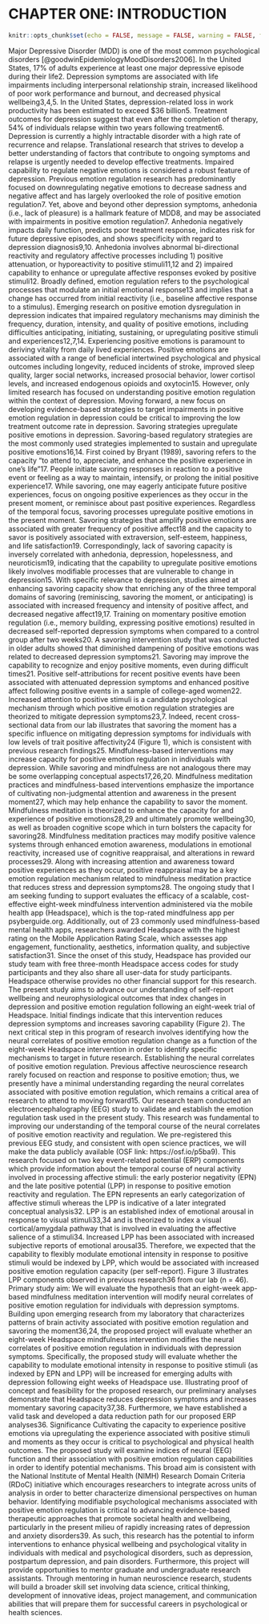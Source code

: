 # CHAPTER ONE: INTRODUCTION

```r
knitr::opts_chunk$set(echo = FALSE, message = FALSE, warning = FALSE, fig.width = 6)
```

Major Depressive Disorder (MDD) is one of the most common psychological disorders [@goodwinEpidemiologyMoodDisorders2006]. In the United States, 17% of adults experience at least one major depressive episode during their life2. Depression symptoms are associated with life impairments including interpersonal relationship strain, increased likelihood of poor work performance and burnout, and decreased physical wellbeing3,4,5. In the United States, depression-related loss in work productivity has been estimated to exceed $36 billion5. Treatment outcomes for depression suggest that even after the completion of therapy, 54% of individuals relapse within two years following treatment6. Depression is currently a highly intractable disorder with a high rate of recurrence and relapse. Translational research that strives to develop a better understanding of factors that contribute to ongoing symptoms and relapse is urgently needed to develop effective treatments. 
Impaired capability to regulate negative emotions is considered a robust feature of depression. Previous emotion regulation research has predominantly focused on downregulating negative emotions to decrease sadness and negative affect and has largely overlooked the role of positive emotion regulation7. Yet, above and beyond other depression symptoms, anhedonia (i.e., lack of pleasure) is a hallmark feature of MDD8, and may be associated with impairments in positive emotion regulation7. Anhedonia negatively impacts daily function, predicts poor treatment response, indicates risk for future depressive episodes, and shows specificity with regard to depression diagnosis9,10. Anhedonia involves abnormal bi-directional reactivity and regulatory affective processes including 1) positive attenuation, or hyporeactivity to positive stimuli11,12 and 2) impaired capability to enhance or upregulate affective responses evoked by positive stimuli12. Broadly defined, emotion regulation refers to the psychological processes that modulate an initial emotional response13 and implies that a change has occurred from initial reactivity (i.e., baseline affective response to a stimulus). Emerging research on positive emotion dysregulation in depression indicates that impaired regulatory mechanisms may diminish the frequency, duration, intensity, and quality of positive emotions, including difficulties anticipating, initiating, sustaining, or upregulating positive stimuli and experiences12,7,14.
Experiencing positive emotions is paramount to deriving vitality from daily lived experiences. Positive emotions are associated with a range of beneficial intertwined psychological and physical outcomes including longevity, reduced incidents of stroke, improved sleep quality, larger social networks, increased prosocial behavior, lower cortisol levels, and increased endogenous opioids and oxytocin15. However, only limited research has focused on understanding positive emotion regulation within the context of depression. Moving forward, a new focus on developing evidence-based strategies to target impairments in positive emotion regulation in depression could be critical to improving the low treatment outcome rate in depression.
Savoring strategies upregulate positive emotions in depression. Savoring-based regulatory strategies are the most commonly used strategies implemented to sustain and upregulate positive emotions16,14. First coined by Bryant (1989), savoring refers to the capacity “to attend to, appreciate, and enhance the positive experience in one’s life”17. People initiate savoring responses in reaction to a positive event or feeling as a way to maintain, intensify, or prolong the initial positive experience17. While savoring, one may eagerly anticipate future positive experiences, focus on ongoing positive experiences as they occur in the present moment, or reminisce about past positive experiences. Regardless of the temporal focus, savoring processes upregulate positive emotions in the present moment. Savoring strategies that amplify positive emotions are associated with greater frequency of positive affect18 and the capacity to savor is positively associated with extraversion, self-esteem, happiness, and life satisfaction19. Correspondingly, lack of savoring capacity is inversely correlated with anhedonia, depression, hopelessness, and neuroticism19, indicating that the capability to upregulate positive emotions likely involves modifiable processes that are vulnerable to change in depression15. 
With specific relevance to depression, studies aimed at enhancing savoring capacity show that enriching any of the three temporal domains of savoring (reminiscing, savoring the moment, or anticipating) is associated with increased frequency and intensity of positive affect, and decreased negative affect19,17. Training on momentary positive emotion regulation (i.e., memory building, expressing positive emotions) resulted in decreased self-reported depression symptoms when compared to a control group after two weeks20. A savoring intervention study that was conducted in older adults showed that diminished dampening of positive emotions was related to decreased depression symptoms21. Savoring may improve the capability to recognize and enjoy positive moments, even during difficult times21. Positive self-attributions for recent positive events have been associated with attenuated depression symptoms and enhanced positive affect following positive events in a sample of college-aged women22. Increased attention to positive stimuli is a candidate psychological mechanism through which positive emotion regulation strategies are theorized to mitigate depression symptoms23,7. Indeed, recent cross-sectional data from our lab illustrates that savoring the moment has a specific influence on mitigating depression symptoms for individuals with low levels of trait positive affectivity24 (Figure 1), which is consistent with previous research findings25.
Mindfulness-based interventions may increase capacity for positive emotion regulation in individuals with depression. While savoring and mindfulness are not analogous there may be some overlapping conceptual aspects17,26,20. Mindfulness meditation practices and mindfulness-based interventions emphasize the importance of cultivating non-judgmental attention and awareness in the present moment27, which may help enhance the capability to savor the moment. Mindfulness meditation is theorized to enhance the capacity for and experience of positive emotions28,29 and ultimately promote wellbeing30, as well as broaden cognitive scope which in turn bolsters the capacity for savoring28. Mindfulness meditation practices may modify positive valence systems through enhanced emotion awareness, modulations in emotional reactivity, increased use of cognitive reappraisal, and alterations in reward processes29. Along with increasing attention and awareness toward positive experiences as they occur, positive reappraisal may be a key emotion regulation mechanism related to mindfulness meditation practice that reduces stress and depression symptoms28.
The ongoing study that I am seeking funding to support evaluates the efficacy of a scalable, cost-effective eight-week mindfulness intervention administered via the mobile health app (Headspace), which is the top-rated mindfulness app per psyberguide.org. Additionally, out of 23 commonly used mindfulness-based mental health apps, researchers awarded Headspace with the highest rating on the Mobile Application Rating Scale, which assesses app engagement, functionality, aesthetics, information quality, and subjective satisfaction31. Since the onset of this study, Headspace has provided our study team with free three-month Headspace access codes for study participants and they also share all user-data for study participants. Headspace otherwise provides no other financial support for this research. The present study aims to advance our understanding of self-report wellbeing and neurophysiological outcomes that index changes in depression and positive emotion regulation following an eight-week trial of Headspace. Initial findings indicate that this intervention reduces depression symptoms and increases savoring capability (Figure 2). The next critical step in this program of research involves identifying how the neural correlates of positive emotion regulation change as a function of the eight-week Headspace intervention in order to identify specific mechanisms to target in future research. 
Establishing the neural correlates of positive emotion regulation. Previous affective neuroscience research rarely focused on reaction and response to positive emotion; thus, we presently have a minimal understanding regarding the neural correlates associated with positive emotion regulation, which remains a critical area of research to attend to moving forward15. Our research team conducted an electroencephalography (EEG) study to validate and establish the emotion regulation task used in the present study. This research was fundamental to improving our understanding of the temporal course of the neural correlates of positive emotion reactivity and regulation. We pre-registered this previous EEG study, and consistent with open science practices, we will make the data publicly available (OSF link: https://osf.io/p5ba9). This research focused on two key event-related potential (ERP) components which provide information about the temporal course of neural activity involved in processing affective stimuli: the early posterior negativity (EPN) and the late positive potential (LPP) in response to positive emotion reactivity and regulation. The EPN represents an early categorization of affective stimuli whereas the LPP is indicative of a later integrated conceptual analysis32. LPP is an established index of emotional arousal in response to visual stimuli33,34 and is theorized to index a visual cortical/amygdala pathway that is involved in evaluating the affective salience of a stimuli34. Increased LPP has been associated with increased subjective reports of emotional arousal35. Therefore, we expected that the capability to flexibly modulate emotional intensity in response to positive stimuli would be indexed by LPP, which would be associated with increased positive emotion regulation capacity (per self-report). Figure 3 illustrates LPP components observed in previous research36 from our lab (n = 46).  
Primary study aim: We will evaluate the hypothesis that an eight-week app-based mindfulness meditation intervention will modify neural correlates of positive emotion regulation for individuals with depression symptoms. Building upon emerging research from my laboratory that characterizes patterns of brain activity associated with positive emotion regulation and savoring the moment36,24, the proposed project will evaluate whether an eight-week Headspace mindfulness intervention modifies the neural correlates of positive emotion regulation in individuals with depression symptoms. Specifically, the proposed study will evaluate whether the capability to modulate emotional intensity in response to positive stimuli (as indexed by EPN and LPP) will be increased for emerging adults with depression following eight weeks of Headspace use. Illustrating proof of concept and feasibility for the proposed research, our preliminary analyses demonstrate that Headspace reduces depression symptoms and increases momentary savoring capacity37,38. Furthermore, we have established a valid task and developed a data reduction path for our proposed ERP analyses36.
Significance
Cultivating the capacity to experience positive emotions via upregulating the experience associated with positive stimuli and moments as they occur is critical to psychological and physical health outcomes. The proposed study will examine indices of neural (EEG) function and their association with positive emotion regulation capabilities in order to identify potential mechanisms. This broad aim is consistent with the National Institute of Mental Health (NIMH) Research Domain Criteria (RDoC) initiative which encourages researchers to integrate across units of analysis in order to better characterize dimensional perspectives on human behavior. Identifying modifiable psychological mechanisms associated with positive emotion regulation is critical to advancing evidence-based therapeutic approaches that promote societal health and wellbeing, particularly in the present milieu of rapidly increasing rates of depression and anxiety disorders39. As such, this research has the potential to inform interventions to enhance physical wellbeing and psychological vitality in individuals with medical and psychological disorders, such as depression, postpartum depression, and pain disorders. Furthermore, this project will provide opportunities to mentor graduate and undergraduate research assistants. Through mentoring in human neuroscience research, students will build a broader skill set involving data science, critical thinking, development of innovative ideas, project management, and communication abilities that will prepare them for successful careers in psychological or health sciences.

